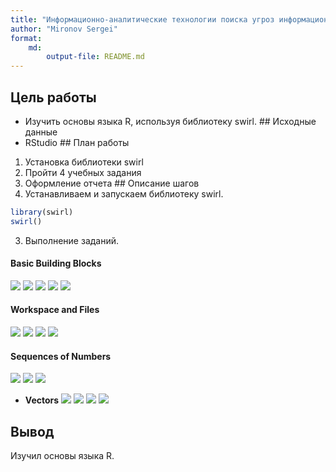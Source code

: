 ---
title: "Информационно-аналитические технологии поиска угроз информационной безопасности"
author: "Mironov Sergei"
format: 
    md:
        output-file: README.md
---

## Цель работы
* Изучить основы языка R, используя библиотеку swirl.
## Исходные данные
* RStudio
## План работы
1. Установка библиотеки swirl
2. Пройти 4 учебных задания
3. Оформление отчета
## Описание шагов
1. Устанавливаем и запускаем библиотеку swirl.
``` {r}
library(swirl)
swirl()
```
3. Выполнение заданий.

#### **Basic Building Blocks**
![](https://github.com/Smipos/R_practice/blob/main/Practice_1/1_1_img/r_1.jpg)
![](https://github.com/Smipos/R_practice/blob/main/Practice_1/1_1_img/r_2.jpg)
![](https://github.com/Smipos/R_practice/blob/main/Practice_1/1_1_img/r_3.jpg)
![](https://github.com/Smipos/R_practice/blob/main/Practice_1/1_1_img/r_4.jpg)
![](https://github.com/Smipos/R_practice/blob/main/Practice_1/1_1_img/r_5.jpg)

#### **Workspace and Files**
![](https://github.com/Smipos/R_practice/blob/main/Practice_1/1_2_img/r_2_1.jpg)
![](https://github.com/Smipos/R_practice/blob/main/Practice_1/1_2_img/r_2_2.jpg)
![](https://github.com/Smipos/R_practice/blob/main/Practice_1/1_2_img/r_2_3.jpg)
![](https://github.com/Smipos/R_practice/blob/main/Practice_1/1_2_img/r_2_4.jpg)

#### **Sequences of Numbers**
![](https://github.com/Smipos/R_practice/blob/main/Practice_1/1_3_img/r_3_1.jpg)
![](https://github.com/Smipos/R_practice/blob/main/Practice_1/1_3_img/r_3_2.jpg)
![](https://github.com/Smipos/R_practice/blob/main/Practice_1/1_3_img/r_3_3.jpg)

* **Vectors**
![](https://github.com/Smipos/R_practice/blob/main/Practice_1/1_4_img/r_4_1.jpg)
![](https://github.com/Smipos/R_practice/blob/main/Practice_1/1_4_img/r_4_2.jpg)
![](https://github.com/Smipos/R_practice/blob/main/Practice_1/1_4_img/r_4_3.jpg)
![](https://github.com/Smipos/R_practice/blob/main/Practice_1/1_4_img/r_4_4.jpg)

## Вывод
Изучил основы языка R.
